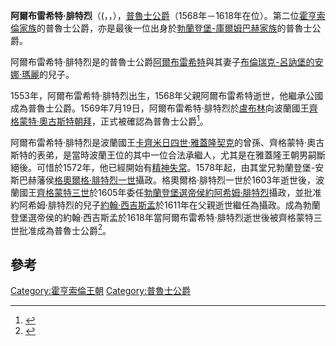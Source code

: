 {{Infobox royalty
| name           = 阿爾布雷希特·腓特烈
| title          = '''普魯士公爵'''
| image          = AlbrechtFriedrichPreußen.1612.JPG
| caption        =
| succession     = [[普魯士公爵|普魯士公爵]]
| reign          = 1568年–1618年
| coronation     =
| predecessor    = [[阿爾布雷希特_(普魯士)|阿爾布雷希特]]
| successor      = [[約翰·西吉斯孟_(勃蘭登堡)|約翰·西吉斯孟]]
| spouse         = [[克里維斯的瑪麗·埃莉諾|克里維斯的瑪麗·埃莉諾]]
| issue          = 
| house    = [[霍亨索倫王朝|霍亨索倫王朝]]
| father         = [[阿爾布雷希特_(普魯士)|阿爾布雷希特]]
| mother         = [[布倫瑞克-呂訥堡的安娜·瑪麗|布倫瑞克-呂訥堡的安娜·瑪麗]]
| birth_date   = {{Birth date|1553|5|7|df=y}}
| birth_place = [[柯尼斯堡|柯尼斯堡]]
| death_date  = {{Death date and age|1618|8|28|1553|5|7|df=y}}
| death_place = [[普里莫爾斯克|普里莫爾斯克]]
| place of burial =
|}}


'''阿爾布雷希特·腓特烈'''（({{lang-de|Albrecht Friedrich}}，{{lang-pl|Albrecht Fryderyk}}，{{bd|1553年|5月7日|1618年|8月28日|catIdx=A}}），[[普魯士公爵|普魯士公爵]]（1568年－1618年在位）。第二位[[霍亨索倫家族|霍亨索倫家族]]的普魯士公爵，亦是最後一位出身於[[勃蘭登堡-庫爾姆巴赫家族|勃蘭登堡-庫爾姆巴赫家族]]的普魯士公爵。

阿爾布雷希特·腓特烈是的普魯士公爵[[阿爾布雷希特_(普魯士)|阿爾布雷希特]]與其妻子[[布倫瑞克-呂訥堡的安娜·瑪麗|布倫瑞克-呂訥堡的安娜·瑪麗]]的兒子。

1553年，阿爾布雷希特·腓特烈出生，1568年父親阿爾布雷希特逝世，他繼承公國成為普魯士公爵。1569年7月19日，阿爾布雷希特·腓特烈於[[盧布林|盧布林]]向波蘭國王[[齊格蒙特·奧古斯特|齊格蒙特·奧古斯特]][[朝拜|朝拜]]，正式被確認為普魯士公爵<ref name=Lancizolle>{{cite book|last=Carl Wilhelm von Lancizolle|title=Geschichte der Bildung des preussischen Staats. Erster Theil, Volumes 1-2|year=1828|publisher=Nicolaischen Buchhandlung|location=Berlin and Stettin|pages=474|url=http://books.google.co.uk/books?id=MN4rAQAAIAAJ&pg=PA474|access-date=2016-06-18|archive-date=2019-12-08|archive-url=https://web.archive.org/web/20191208202256/http://books.google.co.uk/books?id=MN4rAQAAIAAJ&pg=PA474|dead-url=no}}</ref>。

阿爾布雷希特·腓特烈是波蘭國王[[卡齊米日四世·雅蓋隆契克|卡齊米日四世·雅蓋隆契克]]的曾孫、齊格蒙特·奧古斯特的表弟，是當時波蘭王位的其中一位合法承繼人，尤其是在雅蓋隆王朝男嗣斷絕後。可惜於1572年，他已經開始有[[精神失常|精神失常]]。1578年起，由其堂兄勃蘭登堡-安斯巴赫藩侯[[格奧爾格·腓特烈一世|格奧爾格·腓特烈一世]]攝政。格奧爾格·腓特烈一世於1603年逝世後，波蘭國王[[齊格蒙特三世|齊格蒙特三世]]於1605年委任[[勃蘭登堡選帝侯|勃蘭登堡選帝侯]][[約阿希姆·腓特烈|約阿希姆·腓特烈]]攝政，並批准約阿希姆·腓特烈的兒子[[約翰·西吉斯孟_(勃蘭登堡)|約翰·西吉斯孟]]於1611年在父親逝世繼任為攝政。成為勃蘭登堡選帝侯的約翰·西吉斯孟於1618年當阿爾布雷希特·腓特烈逝世後被齊格蒙特三世批准成為普魯士公爵<ref name=Stone>{{cite book|last=Stone|first=Daniel|title=A History of East Central Europe|year=2001|publisher=University of Washington Press|location=Seattle|isbn=9780295980935|pages=143|url=http://books.google.co.uk/books?hl=en&lr=&id=LFgB_l4SdHAC&pg=PA143|access-date=2016-06-18|archive-date=2015-11-09|archive-url=https://web.archive.org/web/20151109182823/https://books.google.co.uk/books?hl=en|dead-url=no}}</ref>。

==參考==
{{Reflist}}

{{s-start}}
{{S-hou|[[霍亨索倫王朝|霍亨索倫王朝]]|1553年|5月7日|1618年|8月28日}}
{{S-reg|}}
{{s-bef|before = [[阿爾布雷希特_(普魯士)|阿爾布雷希特]]}}
{{s-ttl|title  = [[普魯士公爵|普魯士公爵]]|years  = 1568年–1618年}}
{{s-aft|after  = [[約翰·西吉斯孟_(勃蘭登堡)|約翰·西吉斯孟]]}}
{{s-end}}
{{普魯士君主}}
{{Authority control}}

{{DEFAULTSORT:Albert Frederick, Duke of Prussia}}

[[Category:霍亨索倫王朝|Category:霍亨索倫王朝]]
[[Category:普魯士公爵|Category:普魯士公爵]]